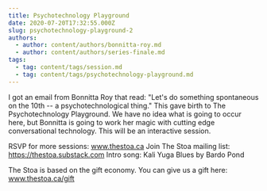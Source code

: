 ```yaml
---
title: Psychotechnology Playground
date: 2020-07-20T17:32:55.000Z
slug: psychotechnology-playground-2
authors:
  - author: content/authors/bonnitta-roy.md
  - author: content/authors/series-finale.md
tags:
  - tag: content/tags/session.md
  - tag: content/tags/psychotechnology-playground.md
---
```


I got an email from Bonnitta Roy that read: "Let's do something spontaneous on the 10th -- a psychotechnological thing." This gave birth to The Psychotechnology Playground. We have no idea what is going to occur here, but Bonnitta is going to work her magic with cutting edge conversational technology. This will be an interactive session.

RSVP for more sessions: www.thestoa.ca
Join The Stoa mailing list: https://thestoa.substack.com
Intro song: Kali Yuga Blues by Bardo Pond

The Stoa is based on the gift economy. You can give us a gift here: www.thestoa.ca/gift
